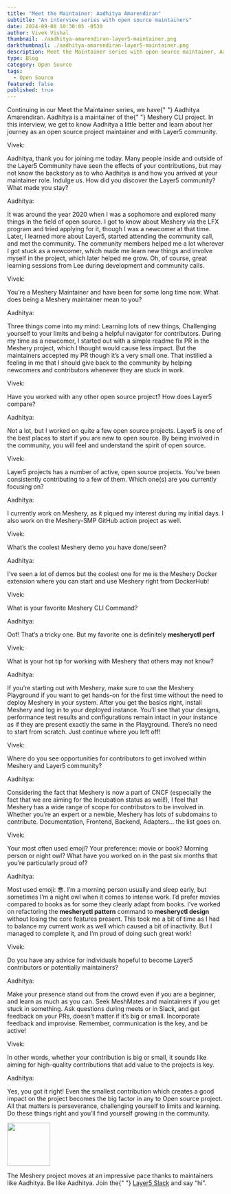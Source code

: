 ```yaml
---
title: "Meet the Maintainer: Aadhitya Amarendiran"
subtitle: "An interview series with open source maintainers"
date: 2024-09-08 10:30:05 -0530
author: Vivek Vishal
thumbnail: ./aadhitya-amarendiran-layer5-maintainer.png
darkthumbnail: ./aadhitya-amarendiran-layer5-maintainer.png
description: Meet the Maintainer series with open source maintainer, Aadhitya Amarendiran
type: Blog
category: Open Source
tags:
  - Open Source
featured: false
published: true
---
```



<BlogWrapper>
<MeetTheMaintainer>

<div class="intro">
  <p>
    Continuing in our Meet the Maintainer series, we have{" "}
    <Link to="/community/members/aadhitya-amarendiran">Aadhitya Amarendiran</Link>. Aadhitya
    is a maintainer of the{" "}
    <Link to="/cloud-native-management/meshery"> Meshery CLI</Link> project. In
    this interview, we get to know Aadhitya a little better and learn about her
    journey as an open source project maintainer and with Layer5 community.
  </p>
</div>

<div class="interviewer">
  <span>Vivek:</span>
  <p>
    Aadhitya, thank you for joining me today. Many people inside and outside of the Layer5 Community have seen the effects of your contributions, but may not know the backstory as to who Aadhitya is and how you arrived at your maintainer role. Indulge us. How did you discover the Layer5 community? What made you stay?
  </p>
</div>

<div class="interviewee">
  <span>Aadhitya:</span>
  <p>
    It was around the year 2020 when I was a sophomore and explored many things in the field of open source. I got to know about Meshery via the LFX program and tried applying for it, though I was a newcomer at that time. Later, I learned more about Layer5, started attending the community call, and met the community. The community members helped me a lot wherever I got stuck as a newcomer, which made me learn new things and involve myself in the project, which later helped me grow. Oh, of course, great learning sessions from Lee during development and community calls.
  </p>
</div>

<div class="interviewer">
  <span>Vivek:</span>
  <p>
    You’re a Meshery Maintainer and have been for some long time now. What does
    being a Meshery maintainer mean to you?
  </p>
</div>

<div class="interviewee">
  <span>Aadhitya:</span>
  <p>
    Three things come into my mind: Learning lots of new things, Challenging yourself to your limits and being a helpful navigator for contributors. During my time as a newcomer, I started out with a simple readme fix PR in the Meshery project, which I thought would cause less impact. But the maintainers accepted my PR though it’s a very small one. That instilled a feeling in me that I should give back to the community by helping newcomers and contributors whenever they are stuck in work.
  </p>
</div>

<div class="interviewer">
  <span>Vivek:</span>
  <p>Have you worked with any other open source project? How does Layer5 compare?</p>
</div>

<div class="interviewee">
  <span>Aadhitya:</span>
  <p>
    Not a lot, but I worked on quite a few open source projects. Layer5 is one of the best places to start if you are new to open source. By being involved in the community, you will feel and understand the spirit of open source.
  </p>
</div>

<div class="interviewer">
  <span>Vivek:</span>
  <p>
    <Link to="/projects">Layer5 projects</Link> has a number of active, open
    source projects. You’ve been consistently contributing to a few of them.
    Which one(s) are you currently focusing on?
  </p>
</div>

<div class="interviewee">
  <span>Aadhitya:</span>
  <p>
    I currently work on Meshery, as it piqued my interest during my initial days. I also work on the Meshery-SMP GitHub action project as well.
  </p>
</div>

<div class="interviewer">
  <span>Vivek:</span>
  <p>What’s the coolest Meshery demo you have done/seen?</p>
</div>

<div class="interviewee">
  <span>Aadhitya:</span>
  <p>
   I’ve seen a lot of demos but the coolest one for me is the Meshery Docker extension where you can start and use Meshery right from DockerHub!
  </p>
</div>

<div class="interviewer">
  <span>Vivek:</span>
  <p>
    What is your favorite Meshery CLI Command?
  </p>
</div>

<div class="interviewee">
  <span>Aadhitya:</span>
  <p>Oof! That’s a tricky one. But my favorite one is definitely <b>mesheryctl perf</b></p>
</div>

<div class="interviewer">
  <span>Vivek:</span>
  <p>What is your hot tip for working with Meshery that others may not know?</p>
</div>

<div class="interviewee">
  <span>Aadhitya:</span>
  <p>
    If you’re starting out with Meshery, make sure to use the Meshery Playground if you want to get hands-on for the first time without the need to deploy Meshery in your system. After you get the basics right, install Meshery and log in to your deployed instance. You’ll see that your designs, performance test results and configurations remain intact in your instance as if they are present exactly the same in the Playground. There’s no need to start from scratch. Just continue where you left off!
  </p>
</div>

<div class="interviewer">
  <span>Vivek:</span>
  <p>
    Where do you see opportunities for contributors to get involved within Meshery and Layer5 community?
  </p>
</div>

<div class="interviewee">
  <span>Aadhitya:</span>
  <p>Considering the fact that Meshery is now a part of CNCF (especially the fact that we are aiming for the Incubation status as well!), I feel that Meshery has a wide range of scope for contributors to be involved in. Whether you’re an expert or a newbie, Meshery has lots of subdomains to contribute. Documentation, Frontend, Backend, Adapters… the list goes on.</p>
</div>

<div class="interviewer">
  <span>Vivek:</span>
  <p>
    Your most often used emoji? Your preference: movie or book? Morning person
    or night owl? What have you worked on in the past six months that you’re
    particularly proud of?
  </p>
</div>

<div class="interviewee">
  <span>Aadhitya:</span>
  <p>
   Most used emoji: 😎. I’m a morning person usually and sleep early, but sometimes I’m a night owl when it comes to intense work. I’d prefer movies compared to books as for some they clearly adapt from books. I’ve worked on refactoring the <b>mesheryctl pattern</b> command to <b>mesheryctl design</b> without losing the core features present. This took me a bit of time as I had to balance my current work as well which caused a bit of inactivity. But I managed to complete it, and I’m proud of doing such great work!
  </p>
</div>

<div class="interviewer">
  <span>Vivek:</span>
  <p>
    Do you have any advice for individuals hopeful to become Layer5 contributors
    or potentially maintainers?
  </p>
</div>

<div class="interviewee">
  <span>Aadhitya:</span>
  <p>
    Make your presence stand out from the crowd even if you are a beginner, and learn as much as you can. Seek MeshMates and maintainers if you get stuck in something. Ask questions during meets or in Slack, and get feedback on your PRs, doesn’t matter if it’s big or small. Incorporate feedback and improvise. Remember, communication is the key, and be active!
  </p>
</div>

<div class="interviewer">
  <span>Vivek:</span>
  <p>
    In other words, whether your contribution is big or small, it sounds like aiming for high-quality contributions that add value to the projects is key.
  </p>
</div>

<div class="interviewee">
  <span>Aadhitya:</span>
  <p>
    Yes, you got it right! Even the smallest contribution which creates a good impact on the project becomes the big factor in any to Open source project. All that matters is perseverance, challenging yourself to limits and learning. Do these things right and you’ll find yourself growing in the community.
  </p>
</div>

<div class="note">
  <img src={ForkLift} height="100px" />
  <p>
    The Meshery project moves at an impressive pace thanks to maintainers like
    Aadhitya. Be like Aadhitya. Join the{" "}
    <a href="https://slack.layer5.io">Layer5 Slack</a> and say “hi".
  </p>
</div>

</MeetTheMaintainer>
</BlogWrapper>
